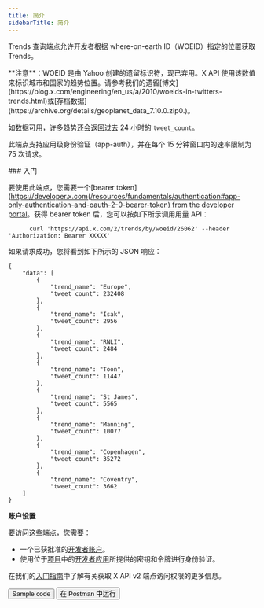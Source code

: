 ```yaml
---
title: 简介
sidebarTitle: 简介
---
```



Trends 查询端点允许开发者根据 where-on-earth ID（WOEID）指定的位置获取 Trends。

<Note>
  **注意**：WOEID 是由 Yahoo 创建的遗留标识符，现已弃用。X API 使用该数值来标识城市和国家的趋势位置。请参考我们的遗留[博文](https://blog.x.com/engineering/en_us/a/2010/woeids-in-twitters-trends.html)或[存档数据](https://archive.org/details/geoplanet_data_7.10.0.zip0.)。
</Note>

如数据可用，许多趋势还会返回过去 24 小时的 `tweet_count`。

此端点支持应用级身份验证（app-auth），并在每个 15 分钟窗口内的速率限制为 75 次请求。

<div id="getting-started">
  ### 入门
</div>

要使用此端点，您需要一个\[bearer token]\(https://developer.x.com(/resources/fundamentals/authentication#app-only-authentication-and-oauth-2-0-bearer-token) from the [developer portal](https://developer.x.com/en/portal/dashboard)。获得 bearer token 后，您可以按如下所示调用用量 API：

```
      curl 'https://api.x.com/2/trends/by/woeid/26062' --header 'Authorization: Bearer XXXXX'
```

如果请求成功，您将看到如下所示的 JSON 响应：

```
{
    "data": [
        {
            "trend_name": "Europe",
            "tweet_count": 232408
        },
        {
            "trend_name": "Isak",
            "tweet_count": 2956
        },
        {
            "trend_name": "RNLI",
            "tweet_count": 2484
        },
        {
            "trend_name": "Toon",
            "tweet_count": 11447
        },
        {
            "trend_name": "St James",
            "tweet_count": 5565
        },
        {
            "trend_name": "Manning",
            "tweet_count": 10077
        },
        {
            "trend_name": "Copenhagen",
            "tweet_count": 35272
        },
        {
            "trend_name": "Coventry",
            "tweet_count": 3662
    ]
}
```

**账户设置**

要访问这些端点，您需要：

- 一个已获批准的[开发者账户](https://developer.x.com/en/portal/petition/essential/basic-info)。
- 使用位于[项目](/zh/resources/fundamentals/projects)中的[开发者应用](/zh/resources/fundamentals/developer-apps)所提供的密钥和令牌进行身份验证。

在我们的[入门指南](/zh/x-api/getting-started/getting-access)中了解有关获取 X API v2 端点访问权限的更多信息。

<div className="flex space-x-2">
  <Button href="https://github.com/xdevplatform/Twitter-API-v2-sample-code">
    Sample code
  </Button>

  <Button href="https://app.getpostman.com/run-collection/9956214-784efcda-ed4c-4491-a4c0-a26470a67400">
    在 Postman 中运行
  </Button>
</div>